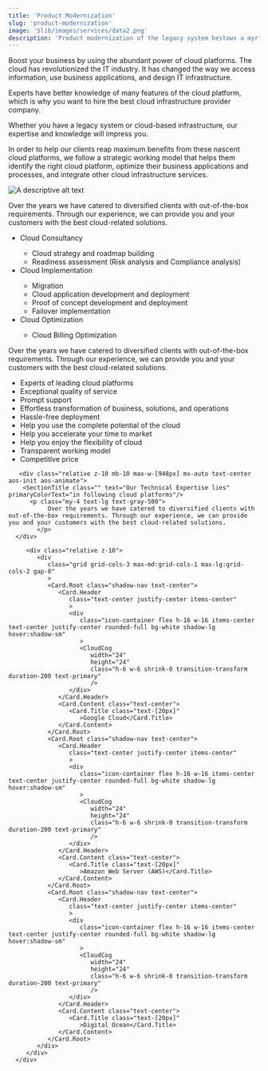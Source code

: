 ```yaml
---
title: 'Product Modernization'
slug: 'product-modernization'
image: '$lib/images/services/data2.png'
description: 'Product modernization of the legacy system bestows a myriad of benefits such as improved longevity, performance, usability, etc.'
---
```




<div class="service-details">
   <section class="relative">
      <div class="container relative z-10">
         <div
            class="grid grid-cols-2 max-md:grid-cols-1 gap-16 mb-16 items-start relative "
            >
            <div class="relative max-md:order-2">
               <SectionTitle
                  class=""
                  text="Understanding Multi-Cloud"
                  primaryColorText="Strategies"
                  />
               <p
                  class="text-lg mb-5 max-w-2xl mx-auto max-md:text-center"
                  data-aos="fade-up"
                  >
                  Boost your business by using the abundant power of cloud platforms. The cloud has revolutionized the IT industry. It has changed the way we access information, use business applications, and design IT infrastructure.
               </p>
               <p
                  class="text-lg mb-5 max-w-2xl mx-auto max-md:text-center"
                  data-aos="fade-up"
                  >
                  Experts have better knowledge of many features of the cloud platform, which is why you want to hire the best cloud infrastructure provider company.
               </p>
               <p>Whether you have a legacy system or cloud-based infrastructure, our expertise and knowledge will impress you.</p>
               <p>In order to help our clients reap maximum benefits from these nascent cloud platforms, we follow a strategic working model that helps them identify the right cloud platform, optimize their business applications and processes, and integrate other cloud infrastructure services.</p>
            </div>
            <div
               class="relative max-md:order-1 aos-init aos-animate"
               data-aos="fade-up"
               data-aos-offset="200"
               data-aos-duration="1000"
               data-aos-once="true"
               >
               <Image
                  src={serviceImage}
                  alt="A descriptive alt text"
                  class="inline-block dark:hidden w-full rounded-medium shadow-nav"
                  />
            </div>
         </div>
      </div>
   </section>
   <section class="py-10 section">
      <div class="container">
         <div class="relative text-left">
            <SectionTitle class="" text="Our Key Cloud infrastructure services are listed below:" />
            </div>
             <div class="relative text-left">
            <p class="my-4 text-lg text-gray-500">
               Over the years we have catered to diversified clients with out-of-the-box requirements. Through our experience, we can provide you and your customers with the best cloud-related solutions.
            </p>
            <ul class="list-decimal list-inside text-lg">
               <li>Cloud Consultancy</li>
               <ul class="list-disc list-inside ml-4 ">
                  <li>Cloud strategy and roadmap building</li>
                  <li>Readiness assessment (Risk analysis and Compliance analysis)</li>
               </ul>
               <li>Cloud Implementation</li>
               <ul class="list-disc list-inside pl-4">
                  <li>Migration</li>
                  <li>Cloud application development and deployment</li>
                  <li>Proof of concept development and deployment</li>
                  <li>Failover implementation</li>
               </ul>
               <li>Cloud Optimization</li>
               <ul class="list-disc list-inside pl-4">
                  <li>Cloud Billing Optimization </li>
               </ul>
            </ul>
         </div>
      </div>
   </section>
   <section class="relative content-section">
      <div class="container text-center">
      <div class="relative z-10 mb-10 max-w-[948px] mx-auto text-center aos-init aos-animate">
         <SectionTitle class="" text="Why Choose" primaryColorText="Us?" />
          <p class="my-4 text-lg text-gray-500">
               Over the years we have catered to diversified clients with out-of-the-box requirements. Through our experience, we can provide you and your customers with the best cloud-related solutions.
            </p>
      </div>
        <div class="relative z-10">
         <ul>
            <li class="bg-white flex items-center shadow-nav border-b border-dashed border-gray-200 py-5 px-2 hover:shadow-sm">
               <ArrowBigRightDash class="pr-1 h-6 w-6 text-primary"/>
               Experts of leading cloud platforms
            </li>
            <li class="bg-white flex items-center shadow-nav border-b border-dashed border-gray-200 py-5 px-2 hover:shadow-sm">
               <ArrowBigRightDash class="pr-1 h-6 w-6 text-primary"/>
               Exceptional quality of service
            </li>
            <li class="bg-white flex items-center shadow-navr border-b border-dashed border-gray-200 py-5 px-2 hover:shadow-sm">
               <ArrowBigRightDash class="pr-1 h-6 w-6 text-primary"/>
               Prompt support
            </li>
            <li class="bg-white flex items-center shadow-nav border-b border-dashed border-gray-200 py-5 px-2 hover:shadow-sm">
               <ArrowBigRightDash class="pr-1 h-6 w-6 text-primary"/>
               Effortless transformation of business, solutions, and operations
            </li>
            <li class="bg-white flex items-center shadow-nav border-b border-dashed border-gray-200 py-5 px-2 hover:shadow-sm">
               <ArrowBigRightDash class="pr-1 h-6 w-6 text-primary"/>
               Hassle-free deployment
            </li>
            <li class="bg-white flex items-center shadow-nav border-b border-dashed border-gray-200 py-5 px-2 hover:shadow-sm">
               <ArrowBigRightDash class="pr-1 h-6 w-6 text-primary"/>
               Help you use the complete potential of the cloud
            </li>
            <li class="bg-white flex items-center shadow-nav border-b border-dashed border-gray-200 py-5 px-2">
               <ArrowBigRightDash class="pr-1 h-6 w-6 text-primary"/>
               Help you accelerate your time to market
            </li>
            <li class="bg-white flex items-center shadow-nav border-b border-dashed border-gray-200 py-5 px-2 hover:shadow-sm">
               <ArrowBigRightDash class="pr-1 h-6 w-6 text-primary"/>
               Help you enjoy the flexibility of cloud
            </li>
            <li class="bg-white flex items-center shadow-nav border-b border-dashed border-gray-200 py-5 px-2 hover:shadow-sm">
               <ArrowBigRightDash class="pr-1 h-6 w-6 text-primary"/>
               Transparent working model
            </li>
            <li class="bg-white flex items-center shadow-nav border-b border-dashed border-gray-200 py-5 px-2  hover:shadow-sm">
               <ArrowBigRightDash class="pr-1 h-6 w-6 text-primary"/>
               Competitive price
            </li>
         </ul>
          </div>
      </div>
   </section>
   <section class="py-20 relative content-section">
      <div class="container text-center">

       <div class="relative z-10 mb-10 max-w-[948px] mx-auto text-center aos-init aos-animate">
        <SectionTitle class="" text="Our Technical Expertise lies"  primaryColorText="in following cloud platforms"/>
          <p class="my-4 text-lg text-gray-500">
               Over the years we have catered to diversified clients with out-of-the-box requirements. Through our experience, we can provide you and your customers with the best cloud-related solutions.
            </p>
      </div>

         <div class="relative z-10">
            <div
               class="grid grid-cols-3 max-md:grid-cols-1 max-lg:grid-cols-2 gap-8"
               >
               <Card.Root class="shadow-nav text-center">
                  <Card.Header
                     class="text-center justify-center items-center"
                     >
                     <div
                        class="icon-container flex h-16 w-16 items-center text-center justify-center rounded-full bg-white shadow-lg hover:shadow-sm"
                        >
                        <CloudCog
                           width="24"
                           height="24"
                           class="h-6 w-6 shrink-0 transition-transform duration-200 text-primary"
                           />
                     </div>
                  </Card.Header>
                  <Card.Content class="text-center">
                     <Card.Title class="text-[20px]"
                        >Google Cloud</Card.Title>
                  </Card.Content>
               </Card.Root>
               <Card.Root class="shadow-nav text-center">
                  <Card.Header
                     class="text-center justify-center items-center"
                     >
                     <div
                        class="icon-container flex h-16 w-16 items-center text-center justify-center rounded-full bg-white shadow-lg hover:shadow-sm"
                        >
                        <CloudCog
                           width="24"
                           height="24"
                           class="h-6 w-6 shrink-0 transition-transform duration-200 text-primary"
                           />
                     </div>
                  </Card.Header>
                  <Card.Content class="text-center">
                     <Card.Title class="text-[20px]"
                        >Amazon Web Server (AWS)</Card.Title>
                  </Card.Content>
               </Card.Root>
               <Card.Root class="shadow-nav text-center">
                  <Card.Header
                     class="text-center justify-center items-center"
                     >
                     <div
                        class="icon-container flex h-16 w-16 items-center text-center justify-center rounded-full bg-white shadow-lg hover:shadow-sm"
                        >
                        <CloudCog
                           width="24"
                           height="24"
                           class="h-6 w-6 shrink-0 transition-transform duration-200 text-primary"
                           />
                     </div>
                  </Card.Header>
                  <Card.Content class="text-center">
                     <Card.Title class="text-[20px]"
                        >Digital Ocean</Card.Title>
                  </Card.Content>
               </Card.Root>
            </div>
         </div>
      </div>
   </section>
</div>
